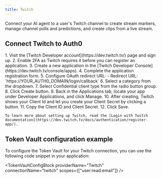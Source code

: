 ```yaml
---
title: Twitch
---
```



Connect your AI agent to a user's Twitch channel to create stream markers, manage channel polls and predictions, and create clips from a live stream.

## Connect Twitch to Auth0

<Steps>
  <Step title="Twitch setup">
    1. Visit the [Twitch Developer account](https://dev.twitch.tv/) page and sign up.
    2. Enable 2FA as Twitch requires it before you can register an application.
    3. Create a new application in the [Twitch Developer Console](https://dev.twitch.tv/console/apps).
    4. Complete the application registration form.
    5. Configure OAuth redirect URL:
       - Redirect URL: `https://YOUR_AUTH0_DOMAIN/login/callback`
       <FindDomainInfoBlock />
    6. Select a category from the dropdown.
    7. Select Confidential client type from the radio button group.
    8. Click Create button.
    9. Back in the Applications tab, locate your app under Developer Applications, and click Manage.
    10. After creating, Twitch shows your Client Id and let you create your Client Secret by clicking a button.
    11. Copy the Client ID and Client Secret.
    12. Click Save.

    To learn more about setting up Twitch, read the [Login with Twitch documentation](https://dev.twitch.tv/docs/authentication/register-app/).
  </Step>
  <Step title="Auth0 setup">
    <Auth0SetupBlock providerName="Twitch"  />
  </Step>
</Steps>

<IntegrationInfoBlock providerName="Twitch" />

## Token Vault configuration example

To configure the Token Vault for your Twitch connection, you can use the following code snippet in your application:

<TokenVaultConfigBlock 
  providerName="Twitch"
  connectionName="twitch"
  scopes={["user:read:email"]}
/>

<NextStepsBlock />